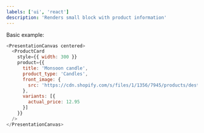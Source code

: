 ```yaml
---
labels: ['ui', 'react']
description: 'Renders small block with product information'
---
```



Basic example:
```js live
<PresentationCanvas centered>
  <ProductCard
    style={{ width: 300 }}
    product={{
      title: 'Monsoon candle',
      product_type: 'Candles',
      front_image: {
        src: 'https://cdn.shopify.com/s/files/1/1356/7945/products/destress_productshot_bundle_3_grande_0000_Relax.png?v=1492822138',
      },
      variants: [{
        actual_price: 12.95
      }]
    }}
  />
</PresentationCanvas>
















```
